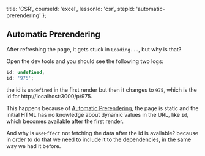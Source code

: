 
  title: 'CSR',
  courseId: 'excel',
  lessonId: 'csr',
  stepId: 'automatic-prerendering'
};

## Automatic Prerendering

After refreshing the page, it gets stuck in `Loading...`, but why is that?

Open the dev tools and you should see the following two logs:

```js
id: undefined;
id: '975';
```

the id is `undefined` in the first render but then it changes to `975`, which is the id for http://localhost:3000/p/975.

This happens because of [Automatic Prerendering](https://nextjs.org/docs#automatic-prerendering), the page is static and the initial HTML has no knowledge about dynamic values in the URL, like `id`, which becomes available after the first render.

And why is `useEffect` not fetching the data after the id is available? because in order to do that we need to include it to the dependencies, in the same way we had it before.

